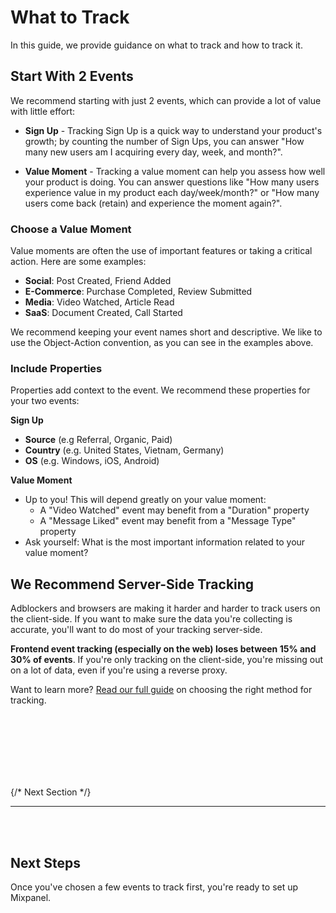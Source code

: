 
# What to Track

In this guide, we provide guidance on what to track and how to track it.

## Start With 2 Events

We recommend starting with just 2 events, which can provide a lot of value with little effort:

- **Sign Up** - Tracking Sign Up is a quick way to understand your product's growth; by counting the number
  of Sign Ups, you can answer "How many new users am I acquiring every day, week, and month?".

- **Value Moment** - Tracking a value moment can help you assess how well your product is doing. You can
  answer questions like "How many users experience value in my product each day/week/month?" or
  "How many users come back (retain) and experience the moment again?".

### Choose a Value Moment

Value moments are often the use of important features or taking a critical action. Here are some examples:

- **Social**: Post Created, Friend Added
- **E-Commerce**: Purchase Completed, Review Submitted
- **Media**: Video Watched, Article Read
- **SaaS**: Document Created, Call Started

We recommend keeping your event names short and descriptive. We like to use the Object-Action convention, as you can see
in the examples above.

### Include Properties

Properties add context to the event. We recommend these properties for your two events:

**Sign Up**

- **Source** (e.g Referral, Organic, Paid)
- **Country** (e.g. United States, Vietnam, Germany)
- **OS** (e.g. Windows, iOS, Android)

**Value Moment**

- Up to you! This will depend greatly on your value moment:
  - A "Video Watched" event may benefit from a "Duration" property
  - A "Message Liked" event may benefit from a "Message Type" property
- Ask yourself: What is the most important information related to your value moment?

## We Recommend Server-Side Tracking

Adblockers and browsers are making it harder and harder to track users on the client-side.
If you want to make sure the data you're collecting is accurate, you'll want to do most of
your tracking server-side.

**Frontend event tracking (especially on the web) loses between 15% and 30% of events**.
If you're only tracking on the client-side, you're missing out on a lot of data, even if you're
using a reverse proxy.

Want to learn more? [Read our full guide](/docs/tracking-methods/choosing-the-right-method/) on choosing the right method for tracking.

<br></br>
<br></br>
<br></br>

{/* Next Section */}

<hr></hr>
<br></br>

<div className="next-steps-sections" >

<div className="bg-base100 rounded-xl">
  <h2 className="text-2xl font-medium mb-2 color:bg-purple200">Next Steps</h2>
  <p>
    Once you've chosen a few events to track first, you're ready to set up
    Mixpanel.
  </p>
  <br></br>
  <ExtendedButton
    title="Start Quickstart Guide"
    link="/docs/quickstart/install-mixpanel"
  ></ExtendedButton>
</div>

</div>
